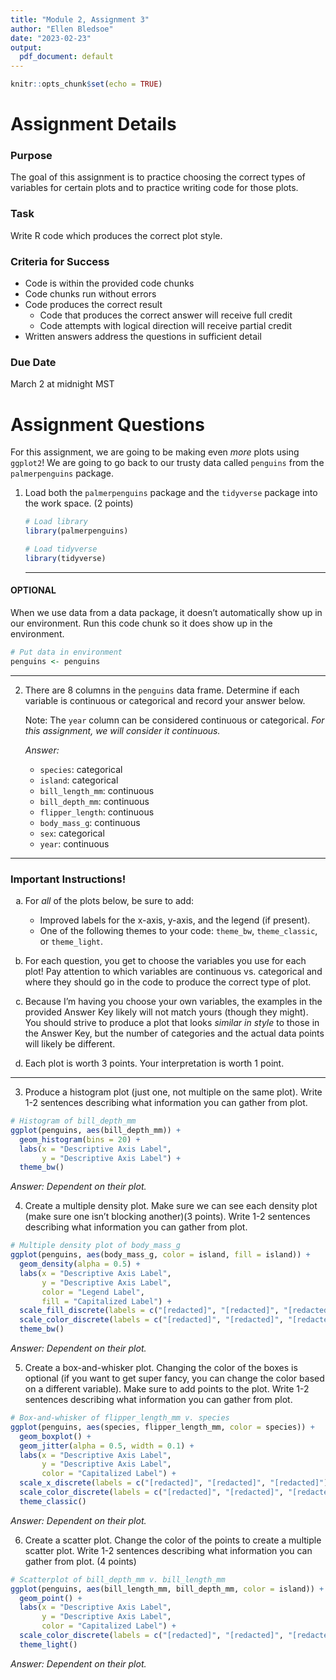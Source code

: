 ```yaml
---
title: "Module 2, Assignment 3"
author: "Ellen Bledsoe"
date: "2023-02-23"
output:
  pdf_document: default
---
```


```r
knitr::opts_chunk$set(echo = TRUE)
```

# Assignment Details

### Purpose

The goal of this assignment is to practice choosing the correct types of variables for certain plots and to practice writing code for those plots.

### Task

Write R code which produces the correct plot style.

### Criteria for Success

-   Code is within the provided code chunks
-   Code chunks run without errors
-   Code produces the correct result
    -   Code that produces the correct answer will receive full credit
    -   Code attempts with logical direction will receive partial credit
-   Written answers address the questions in sufficient detail

### Due Date

March 2 at midnight MST

# Assignment Questions

For this assignment, we are going to be making even *more* plots using `ggplot2`! We are going to go back to our trusty data called `penguins` from the `palmerpenguins` package.

1.  Load both the `palmerpenguins` package and the `tidyverse` package into the work space. (2 points)

    ```r
    # Load library
    library(palmerpenguins)

    # Load tidyverse
    library(tidyverse)
    ```

    ------------------------------------------------------------------------

#### OPTIONAL

When we use data from a data package, it doesn't automatically show up in our environment. Run this code chunk so it does show up in the environment.

```r
# Put data in environment
penguins <- penguins
```

------------------------------------------------------------------------

2.  There are 8 columns in the `penguins` data frame. Determine if each variable is continuous or categorical and record your answer below.

    Note: The `year` column can be considered continuous or categorical. *For this assignment, we will consider it continuous.*

    *Answer:*

    -   `species`: categorical
    -   `island`: categorical
    -   `bill_length_mm`: continuous
    -   `bill_depth_mm`: continuous
    -   `flipper_length`: continuous
    -   `body_mass_g`: continuous
    -   `sex`: categorical
    -   `year`: continuous

------------------------------------------------------------------------

### Important Instructions!

(a) For *all* of the plots below, be sure to add:

    -   Improved labels for the x-axis, y-axis, and the legend (if present).
    -   One of the following themes to your code: `theme_bw`, `theme_classic`, or `theme_light`.

(b) For each question, you get to choose the variables you use for each plot! Pay attention to which variables are continuous vs. categorical and where they should go in the code to produce the correct type of plot.

(c) Because I'm having you choose your own variables, the examples in the provided Answer Key likely will not match yours (though they might). You should strive to produce a plot that looks *similar in style* to those in the Answer Key, but the number of categories and the actual data points will likely be different.

(d) Each plot is worth 3 points. Your interpretation is worth 1 point.

------------------------------------------------------------------------

3.  Produce a histogram plot (just one, not multiple on the same plot). Write 1-2 sentences describing what information you can gather from plot.

```r
# Histogram of bill_depth_mm
ggplot(penguins, aes(bill_depth_mm)) +
  geom_histogram(bins = 20) +
  labs(x = "Descriptive Axis Label",
       y = "Descriptive Axis Label") +
  theme_bw()
```

*Answer: Dependent on their plot.*

4.  Create a multiple density plot. Make sure we can see each density plot (make sure one isn't blocking another)(3 points). Write 1-2 sentences describing what information you can gather from plot.

```r
# Multiple density plot of body_mass_g
ggplot(penguins, aes(body_mass_g, color = island, fill = island)) +
  geom_density(alpha = 0.5) +
  labs(x = "Descriptive Axis Label",
       y = "Descriptive Axis Label",
       color = "Legend Label",
       fill = "Capitalized Label") +
  scale_fill_discrete(labels = c("[redacted]", "[redacted]", "[redacted]")) +
  scale_color_discrete(labels = c("[redacted]", "[redacted]", "[redacted]")) +
  theme_bw()
```

*Answer: Dependent on their plot.*

5.  Create a box-and-whisker plot. Changing the color of the boxes is optional (if you want to get super fancy, you can change the color based on a different variable). Make sure to add points to the plot. Write 1-2 sentences describing what information you can gather from plot.

```r
# Box-and-whisker of flipper_length_mm v. species
ggplot(penguins, aes(species, flipper_length_mm, color = species)) +
  geom_boxplot() +
  geom_jitter(alpha = 0.5, width = 0.1) +
  labs(x = "Descriptive Axis Label",
       y = "Descriptive Axis Label",
       color = "Capitalized Label") +
  scale_x_discrete(labels = c("[redacted]", "[redacted]", "[redacted]")) +
  scale_color_discrete(labels = c("[redacted]", "[redacted]", "[redacted]")) +
  theme_classic()
```

*Answer: Dependent on their plot.*

6.  Create a scatter plot. Change the color of the points to create a multiple scatter plot. Write 1-2 sentences describing what information you can gather from plot. (4 points)

```r
# Scatterplot of bill_depth_mm v. bill_length_mm
ggplot(penguins, aes(bill_length_mm, bill_depth_mm, color = island)) +
  geom_point() +
  labs(x = "Descriptive Axis Label",
       y = "Descriptive Axis Label",
       color = "Capitalized Label") +
  scale_color_discrete(labels = c("[redacted]", "[redacted]", "[redacted]")) +
  theme_light()
```

*Answer: Dependent on their plot.*
